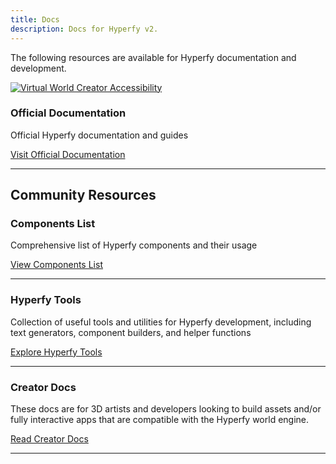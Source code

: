 ```yaml
---
title: Docs
description: Docs for Hyperfy v2.
---
```


The following resources are available for Hyperfy documentation and development.

[![Virtual World Creator Accessibility](/assets/comparison.webp)](/assets/comparison.webp)


### Official Documentation
Official Hyperfy documentation and guides
<Badge text="Official" variant="tip" /><Badge text="Guides" variant="tip" /><Badge text="Docs" variant="tip" />


[Visit Official Documentation](https://github.com/hyperfy-xyz/hyperfy/tree/main/docs)

---

## Community Resources
### Components List
Comprehensive list of Hyperfy components and their usage
<Badge text="Components" variant="tip" /><Badge text="Development" variant="tip" />


[View Components List](https://github.com/rickydata-indexer/hyperfy/blob/docs-pr/docs/ComponentsList.md)

---

### Hyperfy Tools
Collection of useful tools and utilities for Hyperfy development, including text generators, component builders, and helper functions
<Badge text="Tools" variant="tip" /><Badge text="Utilities" variant="tip" /><Badge text="Development" variant="tip" /><Badge text="Community" variant="tip" />


[Explore Hyperfy Tools](https://github.com/HowieDuhzit/Hyperfy-Tools)

---

### Creator Docs
These docs are for 3D artists and developers looking to build assets and/or fully interactive apps that are compatible with the Hyperfy world engine.
<Badge text="3D Artists" variant="tip" /><Badge text="Developers" variant="tip" /><Badge text="Assets" variant="tip" /><Badge text="Interactive Apps" variant="tip" />


[Read Creator Docs](https://github.com/wyattlovesgrapes/hyperfy/tree/docs-feb-2-25)

---